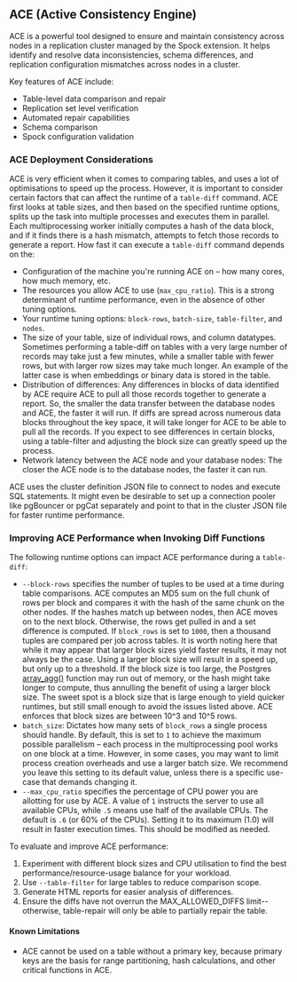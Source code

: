 ## ACE (Active Consistency Engine)

ACE is a powerful tool designed to ensure and maintain consistency across nodes in a replication cluster managed by the Spock extension. It helps identify and resolve data inconsistencies, schema differences, and replication configuration mismatches across nodes in a cluster.

Key features of ACE include:

- Table-level data comparison and repair
- Replication set level verification
- Automated repair capabilities
- Schema comparison
- Spock configuration validation


### ACE Deployment Considerations

ACE is very efficient when it comes to comparing tables, and uses a lot of optimisations to speed up the process. However, it is important to consider certain factors that can affect the runtime of a `table-diff` command.
ACE first looks at table sizes, and then based on the specified runtime options, splits up the task into multiple processes and executes them in parallel. Each multiprocessing worker initially computes a hash of the data block, and if it finds there is a hash mismatch, attempts to fetch those records to generate a report.
How fast it can execute a `table-diff` command depends on the:

* Configuration of the machine you're running ACE on – how many cores, how much memory, etc.
* The resources you allow ACE to use (`max_cpu_ratio`). This is a strong determinant of runtime performance, even in the absence of other tuning options.
* Your runtime tuning options: `block-rows`, `batch-size`, `table-filter`, and `nodes`.
* The size of your table, size of individual rows, and column datatypes. Sometimes performing a table-diff on tables with a very large number of records may take just a few minutes, while a smaller table with fewer rows, but with larger row sizes may take much longer. An example of the latter case is when embeddings or binary data is stored in the table.
* Distribution of differences: Any differences in blocks of data identified by ACE require ACE to pull all those records together to generate a report. So, the smaller the data transfer between the database nodes and ACE, the faster it will run. If diffs are spread across numerous data blocks throughout the key space, it will take longer for ACE to be able to pull all the records. If you expect to see differences in certain blocks, using a table-filter and adjusting the block size can greatly speed up the process.
* Network latency between the ACE node and your database nodes: The closer the ACE node is to the database nodes, the faster it can run.

ACE uses the cluster definition JSON file to connect to nodes and execute SQL statements. It might even be desirable to set up a connection pooler like pgBouncer or pgCat separately and point to that in the cluster JSON file for faster runtime performance.


### Improving ACE Performance when Invoking Diff Functions

The following runtime options can impact ACE performance during a `table-diff`:

* `--block-rows` specifies the number of tuples to be used at a time during table comparisons. ACE computes an MD5 sum on the full chunk of rows per block and compares it with the hash of the same chunk on the other nodes. If the hashes match up between nodes, then ACE moves on to the next block. Otherwise, the rows get pulled in and a set difference is computed. If `block_rows` is set to `1000`, then a thousand tuples are compared per job across tables. 
It is worth noting here that while it may appear that larger block sizes yield faster results, it may not always be the case. Using a larger block size will result in a speed up, but only up to a threshold. If the block size is too large, the Postgres [array_agg()](https://www.postgresql.org/docs/16/functions-aggregate.html) function may run out of memory, or the hash might take longer to compute, thus annulling the benefit of using a larger block size. The sweet spot is a block size that is large enough to yield quicker runtimes, but still small enough to avoid the issues listed above. ACE enforces that block sizes are between 10^3 and 10^5 rows.
* `batch_size`: Dictates how many sets of `block_rows` a single process should handle. By default, this is set to `1` to achieve the maximum possible parallelism – each process in the multiprocessing pool works on one block at a time. However, in some cases, you may want to limit process creation overheads and use a larger batch size. We recommend you leave this setting to its default value, unless there is a specific use-case that demands changing it.
* `--max_cpu_ratio` specifies the percentage of CPU power you are allotting for use by ACE. A value of `1` instructs the server to use all available CPUs, while `.5` means use half of the available CPUs. The default is `.6` (or 60% of the CPUs). Setting it to its maximum (1.0) will result in faster execution times. This should be modified as needed.

To evaluate and improve ACE performance:

1. Experiment with different block sizes and CPU utilisation to find the best performance/resource-usage balance for your workload.
2. Use `--table-filter` for large tables to reduce comparison scope.
3. Generate HTML reports for easier analysis of differences.
4. Ensure the diffs have not overrun the MAX_ALLOWED_DIFFS limit--otherwise, table-repair will only be able to partially repair the table.


#### Known Limitations

* ACE cannot be used on a table without a primary key, because primary keys are the basis for range partitioning, hash calculations, and other critical functions in ACE.
